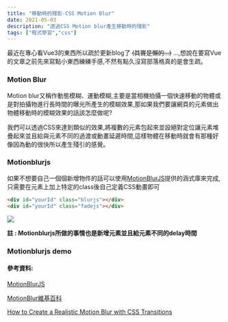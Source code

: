 ```yaml
---
title: "移動時的殘影-CSS Motion Blur"
date: 2021-05-03
description: "透過CSS Motion blur產生移動時的殘影"
tags: ["程式學習","css"]
---
```


最近在專心看Vue3的東西所以疏於更新blog了 ~~(其實是懶的...)~~ ...,想說在要寫Vue的文章之前先來寫點小東西練練手感,不然有點久沒寫部落格真的是會生疏。

### Motion Blur

Motion blur又稱作動態模糊、運動模糊,主要是當相機拍攝一個快速移動的物體或是對拍攝物進行長時間的曝光所產生的模糊效果,那如果我們要讓網頁的元素做出物體移動時的模糊效果的話該怎麼做呢?

我們可以透過CSS來達到類似的效果,將複數的元素包起來並設絕對定位讓元素堆疊起來並且給與元素不同的過渡或動畫延遲時間,這樣物體在移動時就會有那種好像因為動的很快所以產生殘引的感覺。

<CodePenEmbed hash="OJWKwvO" />

### Motionblurjs

如果不想要自己一個個新增物件的話可以使用[MotionBlurJS](https://www.motionblurjs.com/)提供的涵式庫來完成,只需要在元素上加上特定的class後自己定義CSS動畫即可

```html
<div id="yourId" class="blurjs"></div>
<div id="yourId" class="fadejs"></div>
```

![](/images/post/motionblur_theory.jpg)

**註 : Motionblurjs所做的事情也是新增元素並且給元素不同的delay時間**

### Motionblurjs demo

<CodePenEmbed hash="yLgmRZv" />


#### 參考資料:


[MotionBlurJS](https://www.motionblurjs.com/)

[MotionBlur維基百科](https://zh.wikipedia.org/wiki/%E5%8B%95%E6%85%8B%E6%A8%A1%E7%B3%8A)

[How to Create a Realistic Motion Blur with CSS Transitions](https://css-tricks.com/how-to-create-a-realistic-motion-blur-with-css-transitions/)